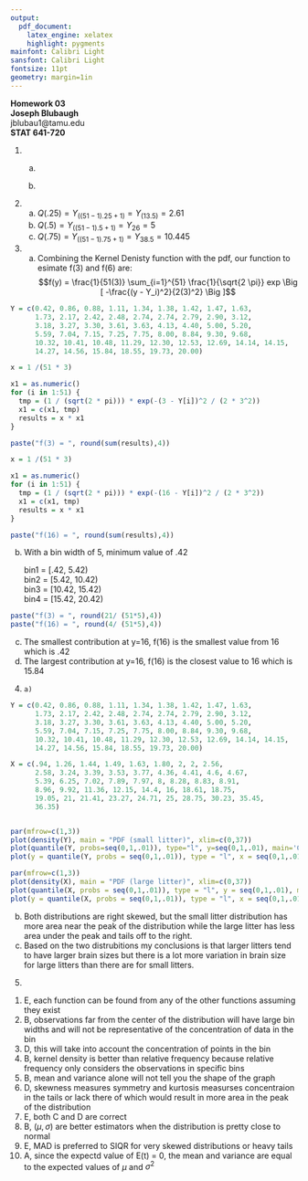 ```yaml
---
output:
  pdf_document:
    latex_engine: xelatex
    highlight: pygments
mainfont: Calibri Light
sansfont: Calibri Light
fontsize: 11pt
geometry: margin=1in
---
```


**Homework 03**  
**Joseph Blubaugh**  
jblubau1@tamu.edu  
**STAT 641-720**  

\newpage

1.  
    a.
\begin{align*}
    S(y) = P[Y > y] &= 1 - F(y) \\
                    &= 1 - 1 - exp \Big [  - \Big ( \frac{y - \theta}{\alpha} \Big ) ^{\gamma}  \Big ] \\
                    &= -exp \Big [  - \Big ( \frac{y - \theta}{\alpha} \Big ) ^{\gamma}  \Big ] \\
\end{align*}

    b.
\begin{align*}
    h(y) = \frac{f(y)}{S(y)} &= \frac{\frac{\gamma}{\alpha^{\gamma}}(y - \theta)^{\gamma - 1} exp \Big [  - \Big ( \frac{y - \theta}{\alpha} \Big ) ^{\gamma}  \Big ]}{-exp \Big [  - \Big ( \frac{y - \theta}{\alpha} \Big ) ^{\gamma}  \Big ]} \\
    &= -\frac{\gamma}{\alpha^{\gamma}}(y - \theta)^{\gamma - 1} \\
\end{align*}

2.  
    a.  $Q(.25) = Y_{((51 - 1).25 + 1)} = Y_{(13.5)} = 2.61$  
    b.  $Q(.5) = Y_{((51 - 1).5 + 1)} = Y_{26} = 5$  
    c.  $Q(.75) = Y_{((51 - 1).75 + 1)} = Y_{38.5} = 10.445$  


3.  
    a) Combining the Kernel Denisty function with the pdf, our function to esimate f(3) and f(6) are:
    $$f(y) = \frac{1}{51(3)} \sum_{i=1}^{51} \frac{1}{\sqrt{2 \pi}} exp \Big [ -\frac{(y - Y_i)^2}{2(3)^2} \Big ]$$

```r
Y = c(0.42, 0.86, 0.88, 1.11, 1.34, 1.38, 1.42, 1.47, 1.63,
      1.73, 2.17, 2.42, 2.48, 2.74, 2.74, 2.79, 2.90, 3.12,
      3.18, 3.27, 3.30, 3.61, 3.63, 4.13, 4.40, 5.00, 5.20,
      5.59, 7.04, 7.15, 7.25, 7.75, 8.00, 8.84, 9.30, 9.68,
      10.32, 10.41, 10.48, 11.29, 12.30, 12.53, 12.69, 14.14, 14.15,
      14.27, 14.56, 15.84, 18.55, 19.73, 20.00)

x = 1 /(51 * 3)

x1 = as.numeric()
for (i in 1:51) {
  tmp = (1 / (sqrt(2 * pi))) * exp(-(3 - Y[i])^2 / (2 * 3^2))
  x1 = c(x1, tmp)
  results = x * x1
}

paste("f(3) = ", round(sum(results),4))

x = 1 /(51 * 3)

x1 = as.numeric()
for (i in 1:51) {
  tmp = (1 / (sqrt(2 * pi))) * exp(-(16 - Y[i])^2 / (2 * 3^2))
  x1 = c(x1, tmp)
  results = x * x1
}

paste("f(16) = ", round(sum(results),4))
```
b)  With a bin width of 5, minimum value of .42  
        
    bin1 = [.42, 5.42)  
    bin2 = [5.42, 10.42)  
    bin3 = [10.42, 15.42)  
    bin4 = [15.42, 20.42)  

```r
paste("f(3) = ", round(21/ (51*5),4))
paste("f(16) = ", round(4/ (51*5),4))
```

  c)  The smallest contribution at y=16, f(16) is the smallest value from 16 which is .42
  d)  The largest contribution at y=16, f(16) is the closest value to 16 which is 15.84
  
4.    
    a)

```r
Y = c(0.42, 0.86, 0.88, 1.11, 1.34, 1.38, 1.42, 1.47, 1.63,
      1.73, 2.17, 2.42, 2.48, 2.74, 2.74, 2.79, 2.90, 3.12,
      3.18, 3.27, 3.30, 3.61, 3.63, 4.13, 4.40, 5.00, 5.20,
      5.59, 7.04, 7.15, 7.25, 7.75, 8.00, 8.84, 9.30, 9.68,
      10.32, 10.41, 10.48, 11.29, 12.30, 12.53, 12.69, 14.14, 14.15,
      14.27, 14.56, 15.84, 18.55, 19.73, 20.00)

X = c(.94, 1.26, 1.44, 1.49, 1.63, 1.80, 2, 2, 2.56,
      2.58, 3.24, 3.39, 3.53, 3.77, 4.36, 4.41, 4.6, 4.67,
      5.39, 6.25, 7.02, 7.89, 7.97, 8, 8.28, 8.83, 8.91,
      8.96, 9.92, 11.36, 12.15, 14.4, 16, 18.61, 18.75,
      19.05, 21, 21.41, 23.27, 24.71, 25, 28.75, 30.23, 35.45,
      36.35) 


par(mfrow=c(1,3))
plot(density(Y), main = "PDF (small litter)", xlim=c(0,37))
plot(quantile(Y, probs=seq(0,1,.01)), type="l", y=seq(0,1,.01), main='CDF (small litter)', xlab="bs", ylab="F(y)", xlim=c(0,37))
plot(y = quantile(Y, probs = seq(0,1,.01)), type = "l", x = seq(0,1,.01), main = 'Quantiles (small litter)', xlab="u", ylab="Q(u)(bs)", ylim=c(0,37))

par(mfrow=c(1,3))
plot(density(X), main = "PDF (large litter)", xlim=c(0,37))
plot(quantile(X, probs = seq(0,1,.01)), type = "l", y = seq(0,1,.01), main = 'CDF (large litter)', xlab="bs", ylab="F(y)", xlim=c(0,37))
plot(y = quantile(X, probs = seq(0,1,.01)), type = "l", x = seq(0,1,.01), main = 'Quantiles (large litter)', xlab="u", ylab="Q(u)(bs)", ylim=c(0,37))
```

  b)  Both distributions are right skewed, but the small litter distribution has more area near the peak of the distribution while the large litter has less area under the peak and tails off to the right.  
  c)  Based on the two distrubitions my conclusions is that larger litters tend to have larger brain sizes but there is a lot more variation in brain size for large litters than there are for small litters.

5. 
  1) E, each function can be found from any of the other functions assuming they exist
  2) B, observations far from the center of the distribution will have large bin widths and will not be representative of the concentration of data in the bin
  3) D, this will take into account the concentration of points in the bin
  4) B, kernel density is better than relative frequency because relative frequency only considers the observations in specific bins
  5) B, mean and variance alone will not tell you the shape of the graph
  6) D, skewness measures symmetry and kurtosis measurses concentraion in the tails or lack there of which would result in more area in the peak of the distribution
  7) E, both C and D are correct
  8) B, $(\mu, \sigma)$ are better estimators when the distribution is pretty close to normal
  9) E, MAD is preferred to SIQR for very skewed distributions or heavy tails
  10) A, since the expectd value of E(t) = 0, the mean and variance are equal to the expected values of $\mu$ and $\sigma^2$





